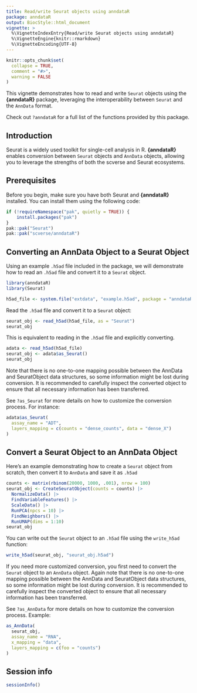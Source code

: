 ```yaml
---
title: Read/write Seurat objects using anndataR
package: anndataR
output: BiocStyle::html_document
vignette: >
  %\VignetteIndexEntry{Read/write Seurat objects using anndataR}
  %\VignetteEngine{knitr::rmarkdown}
  %\VignetteEncoding{UTF-8}
---
```


```r
knitr::opts_chunk$set(
  collapse = TRUE,
  comment = "#>",
  warning = FALSE
)
```

This vignette demonstrates how to read and write `Seurat` objects using the **{anndataR}** package, leveraging the interoperability between `Seurat` and the `AnnData` format.

Check out `?anndataR` for a full list of the functions provided by this package.

## Introduction

Seurat is a widely used toolkit for single-cell analysis in R.
 **{anndataR}** enables conversion between `Seurat` objects and `AnnData` objects,
allowing you to leverage the strengths of both the scverse and Seurat ecosystems.

## Prerequisites

Before you begin, make sure you have both Seurat and **{anndataR}** installed. You can install them using the following code:

```r
if (!requireNamespace("pak", quietly = TRUE)) {
    install.packages("pak")
}
pak::pak("Seurat")
pak::pak("scverse/anndataR")
```

## Converting an AnnData Object to a Seurat Object

Using an example `.h5ad` file included in the package, we will demonstrate how to read an `.h5ad` file and convert it to a `Seurat` object.

```r
library(anndataR)
library(Seurat)

h5ad_file <- system.file("extdata", "example.h5ad", package = "anndataR")
```

Read the `.h5ad` file and convert it to a `Seurat` object:

```r
seurat_obj <- read_h5ad(h5ad_file, as = "Seurat")
seurat_obj
```

This is equivalent to reading in the `.h5ad` file and explicitly converting.

```r
adata <- read_h5ad(h5ad_file)
seurat_obj <- adata$as_Seurat()
seurat_obj
```

Note that there is no one-to-one mapping possible between the AnnData and SeuratObject data structures,
so some information might be lost during conversion. It is recommended to carefully inspect the converted object
to ensure that all necessary information has been transferred.

See `?as_Seurat` for more details on how to customize the conversion process. For instance:

```r
adata$as_Seurat(
  assay_name = "ADT",
  layers_mapping = c(counts = "dense_counts", data = "dense_X")
)
```

## Convert a Seurat Object to an AnnData Object

Here's an example demonstrating how to create a `Seurat` object from scratch, then convert it to `AnnData` and save it as `.h5ad`

```r
counts <- matrix(rbinom(20000, 1000, .001), nrow = 100)
seurat_obj <- CreateSeuratObject(counts = counts) |>
  NormalizeData() |>
  FindVariableFeatures() |>
  ScaleData() |>
  RunPCA(npcs = 10) |>
  FindNeighbors() |>
  RunUMAP(dims = 1:10)
seurat_obj
```

You can write out the `Seurat` object to an `.h5ad` file using the `write_h5ad` function:

```r
write_h5ad(seurat_obj, "seurat_obj.h5ad")
```

If you need more customized conversion, you first need to convert the `Seurat` object to an `AnnData` object.
Again note that there is no one-to-one mapping possible between the AnnData and SeuratObject data structures,
so some information might be lost during conversion. It is recommended to carefully inspect the converted object
to ensure that all necessary information has been transferred.

See `?as_AnnData` for more details on how to customize the conversion process. Example:

```r
as_AnnData(
  seurat_obj,
  assay_name = "RNA",
  x_mapping = "data",
  layers_mapping = c(foo = "counts")
)
```

## Session info

```r
sessionInfo()
```
